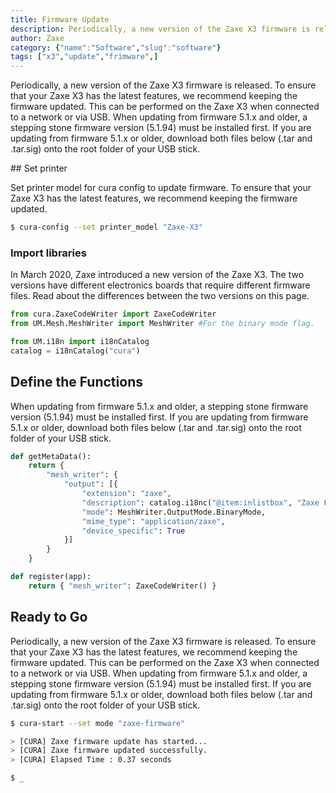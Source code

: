 ```yaml
---
title: Firmware Update
description: Periodically, a new version of the Zaxe X3 firmware is released. To ensure that your Zaxe X3 has the latest features, we recommend keeping the firmware updated.
author: Zaxe
category: {"name":"Software","slug":"software"}
tags: ["x3","update","frimware",]
---
```



Periodically, a new version of the Zaxe X3 firmware is released. To ensure that your Zaxe X3 has the latest features,
we recommend keeping the firmware updated. This can be performed on the Zaxe X3 when connected to a network or via USB.
When updating from firmware 5.1.x and older, a stepping stone firmware version (5.1.94) must be installed first.
If you are updating from firmware 5.1.x or older, download both files below (.tar and .tar.sig) onto the root folder of your USB stick.

<ColumnCode>
## Set printer

Set printer model for cura config to update firmware. To ensure that your Zaxe X3 has the latest features,
we recommend keeping the firmware updated.

```bash
$ cura-config --set printer_model "Zaxe-X3"
```

</ColumnCode>

<ColumnCode>

### Import libraries

In March 2020, Zaxe introduced a new version of the Zaxe X3. The two versions have different
electronics boards that require different firmware files. Read about the differences between the two versions on this page.

```py
from cura.ZaxeCodeWriter import ZaxeCodeWriter
from UM.Mesh.MeshWriter import MeshWriter #For the binary mode flag.

from UM.i18n import i18nCatalog
catalog = i18nCatalog("cura")
```
</ColumnCode>

<ColumnCode>

## Define the Functions

When updating from firmware 5.1.x and older, a stepping stone firmware version (5.1.94) must be installed first.
If you are updating from firmware 5.1.x or older, download both files below (.tar and .tar.sig) onto the root folder of your USB stick.

```py
def getMetaData():
    return {
        "mesh_writer": {
            "output": [{
                "extension": "zaxe",
                "description": catalog.i18nc("@item:inlistbox", "Zaxe File"),
                "mode": MeshWriter.OutputMode.BinaryMode,
                "mime_type": "application/zaxe",
                "device_specific": True
            }]
        }
    }

def register(app):
    return { "mesh_writer": ZaxeCodeWriter() }
```
</ColumnCode>

<FullCode>

## Ready to Go

Periodically, a new version of the Zaxe X3 firmware is released. To ensure that your Zaxe X3 has the latest features,
we recommend keeping the firmware updated. This can be performed on the Zaxe X3 when connected to a network or via USB.
When updating from firmware 5.1.x and older, a stepping stone firmware version (5.1.94) must be installed first.
If you are updating from firmware 5.1.x or older, download both files below (.tar and .tar.sig) onto the root folder of your USB stick.

```bash
$ cura-start --set mode "zaxe-firmware"

> [CURA] Zaxe firmware update has started...
> [CURA] Zaxe firmware updated successfully.
> [CURA] Elapsed Time : 0.37 seconds

$ _
```
</FullCode>